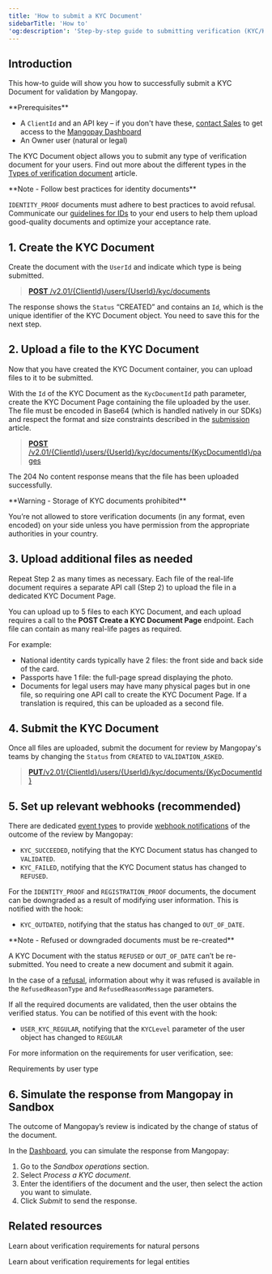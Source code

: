 ```yaml
---
title: 'How to submit a KYC Document'
sidebarTitle: 'How to'
'og:description': 'Step-by-step guide to submitting verification (KYC/KYB) documents: uploading files, managing outcomes, and setting up webhooks.'
---
```





## Introduction  

This how-to guide will show you how to successfully submit a KYC Document for validation by Mangopay.  

<Info>
**Prerequisites**

- A `ClientId` and an API key – if you don't have these, <a href="https://mangopay.com/contact" target="_blank">contact Sales</a> to get access to the <a href="https://hub.mangopay.com/" target="_blank">Mangopay Dashboard</a>
- An Owner user (natural or legal)
</Info>

The KYC Document object allows you to submit any type of verification document for your users. Find out more about the different types in the <a href="/guides/users/verification/documents/types">Types of verification document</a> article.  

<Note>  
**Note - Follow best practices for identity documents** 
  
`IDENTITY_PROOF` documents must adhere to best practices to avoid refusal. Communicate our <a href="/guides/users/verification/documents/submission/id-best-practices">guidelines for IDs</a> to your end users to help them upload good-quality documents and optimize your acceptance rate.  
</Note>  

## 1. Create the KYC Document

Create the document with the `UserId` and indicate which type is being submitted.  

> [**POST** /v2.01/&lcub;ClientId&rcub;/users/&lcub;UserId&rcub;/kyc/documents](/api-reference/kyc-documents/create-kyc-document)

<CodeGroup>  
    <RestCreateKycDoc />  
    <PhpCreateKycDoc />
    <NodeCreateKycDoc />
    <RubyCreateKycDocument />
    <JavaCreateKycDocument />
    <PythonCreateKycDocument />
</CodeGroup>  

The response shows the `Status` “CREATED” and contains an `Id`, which is the unique identifier of the KYC Document object. You need to save this for the next step.  

## 2. Upload a file to the KYC Document

Now that you have created the KYC Document container, you can upload files to it to be submitted.

With the `Id` of the KYC Document as the `KycDocumentId` path parameter, create the KYC Document Page containing the file uploaded by the user. The file must be encoded in Base64 (which is handled natively in our SDKs) and respect the format and size constraints described in the [submission](/guides/users/verification/documents/submission#file-constraints) article.  

> [**POST** /v2.01/&lcub;ClientId&rcub;/users/&lcub;UserId&rcub;/kyc/documents/&lcub;KycDocumentId&rcub;/pages](/api-reference/kyc-documents/create-kyc-document-page)

<CodeGroup>
    <RestCreateKycPage />
    <PhpCreateKycPage />
    <NodeCreateKycPage />
    <RubyCreateKycPage />
</CodeGroup>

The 204 No content response means that the file has been uploaded successfully.  

<Warning>  
**Warning - Storage of KYC documents prohibited** 
  
You’re not allowed to store verification documents (in any format, even encoded) on your side unless you have permission from the appropriate authorities in your country.  
</Warning>  

## 3. Upload additional files as needed

Repeat Step 2 as many times as necessary. Each file of the real-life document requires a separate API call (Step 2) to upload the file in a dedicated KYC Document Page.

You can upload up to 5 files to each KYC Document, and each upload requires a call to the **POST Create a KYC Document Page** endpoint. Each file can contain as many real-life pages as required.

For example: 
- National identity cards typically have 2 files: the front side and back side of the card.  
- Passports have 1 file: the full-page spread displaying the photo.  
- Documents for legal users may have many physical pages but in one file, so requiring one API call to create the KYC Document Page. If a translation is required, this can be uploaded as a second file.

## 4. Submit the KYC Document  

Once all files are uploaded, submit the document for review by Mangopay's teams by changing the `Status` from `CREATED` to `VALIDATION_ASKED`. 

> [**PUT**/v2.01/&lcub;ClientId&rcub;/users/&lcub;UserId&rcub;/kyc/documents/&lcub;KycDocumentId&rcub;](/api-reference/kyc-documents/submit-kyc-document)

<CodeGroup>  
    <RestSubmitKycDocument />
    <PhpSubmitKycDocument />
    <NodeSubmitKycDoc />
    <RubySubmitKycDocument />
    <JavaSubmitKycDocument />
    <PythonSubmitKycDocument />
</CodeGroup>  

## 5. Set up relevant webhooks (recommended)  

There are dedicated [event types](/webhooks/event-types) to provide [webhook notifications](/webhooks) of the outcome of the review by Mangopay:  
- `KYC_SUCCEEDED`, notifying that the KYC Document status has changed to `VALIDATED`.  
- `KYC_FAILED`, notifying that the KYC Document status has changed to `REFUSED`.  

For the `IDENTITY_PROOF` and `REGISTRATION_PROOF` documents, the document can be downgraded as a result of modifying user information. This is notified with the hook:  
- `KYC_OUTDATED`, notifying that the status has changed to `OUT_OF_DATE`.  

<Note>  
**Note - Refused or downgraded documents must be re-created** 
  
A KYC Document with the status `REFUSED` or `OUT_OF_DATE` can’t be re-submitted. You need to create a new document and submit it again.  

In the case of a [refusal](/guides/users/verification/documents/submission/refusals), information about why it was refused is available in the `RefusedReasonType` and `RefusedReasonMessage` parameters. 
</Note>  

If all the required documents are validated, then the user obtains the verified status. You can be notified of this event with the hook:  
- `USER_KYC_REGULAR`, notifying that the `KYCLevel` parameter of the user object has changed to `REGULAR`  

For more information on the requirements for user verification, see:  

<Card title="Guide" href="/guides/users/verification/requirements">
Requirements by user type
</Card>

## 6. Simulate the response from Mangopay in Sandbox  

The outcome of Mangopay’s review is indicated by the change of status of the document.  

In the <a href="https://hub.mangopay.com/" target="_blank">Dashboard</a>, you can simulate the response from Mangopay:  
1. Go to the _Sandbox operations_ section.  
2. Select _Process a KYC document_.  
3. Enter the identifiers of the document and the user, then select the action you want to simulate.  
4. Click _Submit_ to send the response.  

## Related resources
<CardGroup col={2}>
   <Card title="Guide" href="/guides/users/verification/requirements#natural-persons">Learn about verification requirements for natural persons</Card>  
   
   <Card title="Guide" href="/guides/users/verification/requirements#legal-entities">Learn about verification requirements for legal entities</Card>  
</CardGroup>